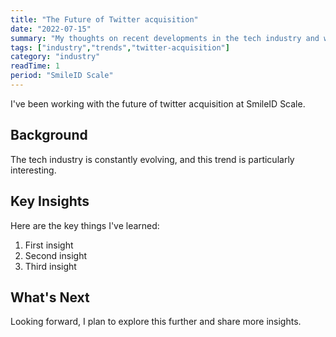 ```yaml
---
title: "The Future of Twitter acquisition"
date: "2022-07-15"
summary: "My thoughts on recent developments in the tech industry and what they mean for developers."
tags: ["industry","trends","twitter-acquisition"]
category: "industry"
readTime: 1
period: "SmileID Scale"
---
```


I've been working with the future of twitter acquisition at SmileID Scale.

## Background

The tech industry is constantly evolving, and this trend is particularly interesting.

## Key Insights

Here are the key things I've learned:

1. First insight
2. Second insight
3. Third insight

## What's Next

Looking forward, I plan to explore this further and share more insights.

